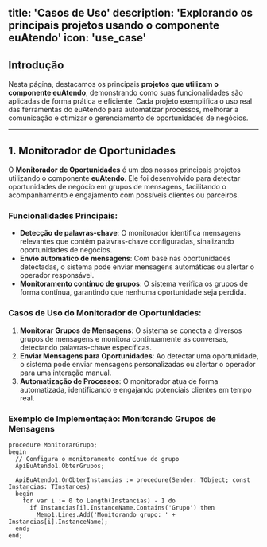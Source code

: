 title: 'Casos de Uso'
description: 'Explorando os principais projetos usando o componente euAtendo'
icon: 'use_case'
---

## Introdução

Nesta página, destacamos os principais **projetos que utilizam o componente euAtendo**, demonstrando como suas funcionalidades são aplicadas de forma prática e eficiente. Cada projeto exemplifica o uso real das ferramentas do euAtendo para automatizar processos, melhorar a comunicação e otimizar o gerenciamento de oportunidades de negócios.

---

## 1. Monitorador de Oportunidades

O **Monitorador de Oportunidades** é um dos nossos principais projetos utilizando o componente **euAtendo**. Ele foi desenvolvido para detectar oportunidades de negócio em grupos de mensagens, facilitando o acompanhamento e engajamento com possíveis clientes ou parceiros.

### Funcionalidades Principais:
- **Detecção de palavras-chave**: O monitorador identifica mensagens relevantes que contêm palavras-chave configuradas, sinalizando oportunidades de negócios.
- **Envio automático de mensagens**: Com base nas oportunidades detectadas, o sistema pode enviar mensagens automáticas ou alertar o operador responsável.
- **Monitoramento contínuo de grupos**: O sistema verifica os grupos de forma contínua, garantindo que nenhuma oportunidade seja perdida.

### Casos de Uso do Monitorador de Oportunidades:
1. **Monitorar Grupos de Mensagens**: O sistema se conecta a diversos grupos de mensagens e monitora continuamente as conversas, detectando palavras-chave específicas.
2. **Enviar Mensagens para Oportunidades**: Ao detectar uma oportunidade, o sistema pode enviar mensagens personalizadas ou alertar o operador para uma interação manual.
3. **Automatização de Processos**: O monitorador atua de forma automatizada, identificando e engajando potenciais clientes em tempo real.

### Exemplo de Implementação: Monitorando Grupos de Mensagens

```delphi
procedure MonitorarGrupo;
begin
  // Configura o monitoramento contínuo do grupo
  ApiEuAtendo1.ObterGrupos;

  ApiEuAtendo1.OnObterInstancias := procedure(Sender: TObject; const Instancias: TInstances)
  begin
    for var i := 0 to Length(Instancias) - 1 do
      if Instancias[i].InstanceName.Contains('Grupo') then
        Memo1.Lines.Add('Monitorando grupo: ' + Instancias[i].InstanceName);
  end;
end;

